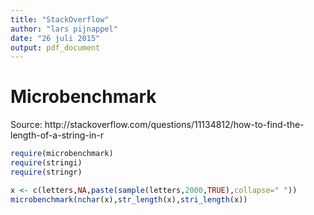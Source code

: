 ```yaml
---
title: "StackOverflow"
author: "lars pijnappel"
date: "26 juli 2015"
output: pdf_document
---
```


# Microbenchmark
Source: http://stackoverflow.com/questions/11134812/how-to-find-the-length-of-a-string-in-r

```r
require(microbenchmark)
require(stringi)
require(stringr)
```

```r
x <- c(letters,NA,paste(sample(letters,2000,TRUE),collapse=" "))
microbenchmark(nchar(x),str_length(x),stri_length(x))
``` 